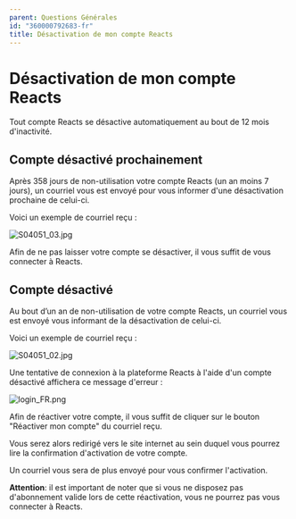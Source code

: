 ```yaml
---
parent: Questions Générales
id: "360000792683-fr"
title: Désactivation de mon compte Reacts
---
```

Désactivation de mon compte Reacts
==================================

Tout compte Reacts se désactive automatiquement au bout de 12 mois d'inactivité.

Compte désactivé prochainement
------------------------------

Après 358 jours de non-utilisation votre compte Reacts (un an moins 7 jours), un courriel vous est envoyé pour vous informer d'une désactivation prochaine de celui-ci.

Voici un exemple de courriel reçu :

 ![S04051_03.jpg](@assets/attachments/S04051_03.jpg)

Afin de ne pas laisser votre compte se désactiver, il vous suffit de vous connecter à Reacts.

Compte désactivé
----------------

Au bout d’un an de non-utilisation de votre compte Reacts, un courriel vous est envoyé vous informant de la désactivation de celui-ci.

Voici un exemple de courriel reçu :

![S04051_02.jpg](@assets/attachments/S04051_02.jpg)

 Une tentative de connexion à la plateforme Reacts à l'aide d'un compte désactivé affichera ce message d'erreur :

![login_FR.png](@assets/attachments/login_FR.png)

Afin de réactiver votre compte, il vous suffit de cliquer sur le bouton "Réactiver mon compte" du courriel reçu.

Vous serez alors redirigé vers le site internet au sein duquel vous pourrez lire la confirmation d'activation de votre compte.

Un courriel vous sera de plus envoyé pour vous confirmer l'activation.

**Attention**: il est important de noter que si vous ne disposez pas d'abonnement valide lors de cette réactivation, vous ne pourrez pas vous connecter à Reacts.
